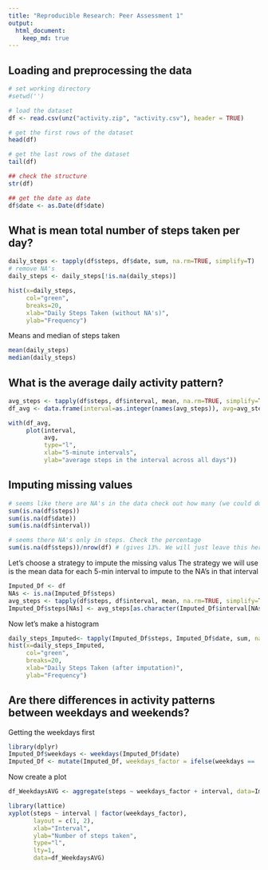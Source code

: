 ```yaml
---
title: "Reproducible Research: Peer Assessment 1"
output: 
  html_document:
    keep_md: true
---
```



## Loading and preprocessing the data
```r
# set working directory 
#setwd('')

# load the dataset
df <- read.csv(unz("activity.zip", "activity.csv"), header = TRUE)

# get the first rows of the dataset
head(df)

# get the last rows of the dataset
tail(df)

## check the structure
str(df)

## get the date as date
df$date <- as.Date(df$date)

```


## What is mean total number of steps taken per day?

```r
daily_steps <- tapply(df$steps, df$date, sum, na.rm=TRUE, simplify=T)
# remove NA's
daily_steps <- daily_steps[!is.na(daily_steps)]

hist(x=daily_steps,
     col="green",
     breaks=20,
     xlab="Daily Steps Taken (without NA's)",
     ylab="Frequency")
```

Means and median of steps taken
```r
mean(daily_steps)
median(daily_steps)
```


## What is the average daily activity pattern?
```r
avg_steps <- tapply(df$steps, df$interval, mean, na.rm=TRUE, simplify=T)
df_avg <- data.frame(interval=as.integer(names(avg_steps)), avg=avg_steps)

with(df_avg,
     plot(interval,
          avg,
          type="l",
          xlab="5-minute intervals",
          ylab="average steps in the interval across all days"))
```


## Imputing missing values
```r
# seems like there are NA's in the data check out how many (we could do the following with a simple sapply as well)
sum(is.na(df$steps))
sum(is.na(df$date))
sum(is.na(df$interval))

# seems there NA's only in steps. Check the percentage 
sum(is.na(df$steps))/nrow(df) # (gives 13%. We will just leave this here)

```
Let's choose a strategy to impute the missing valus
The strategy we will use is the mean data for each 5-min interval to impute to the NA's in that interval

```r
Imputed_Df <- df
NAs <- is.na(Imputed_Df$steps)
avg_steps <- tapply(df$steps, df$interval, mean, na.rm=TRUE, simplify=T)
Imputed_Df$steps[NAs] <- avg_steps[as.character(Imputed_Df$interval[NAs])]
```
Now let's make a histogram
```r
daily_steps_Imputed<- tapply(Imputed_Df$steps, Imputed_Df$date, sum, na.rm=TRUE, simplify=T)
hist(x=daily_steps_Imputed,
     col="green",
     breaks=20,
     xlab="Daily Steps Taken (after imputation)",
     ylab="Frequency")
```

## Are there differences in activity patterns between weekdays and weekends?
Getting the weekdays first 
```r
library(dplyr)
Imputed_Df$weekdays <- weekdays(Imputed_Df$date)
Imputed_Df <- mutate(Imputed_Df, weekdays_factor = ifelse(weekdays == 'Sonntag' | weekdays == 'Samstag', 'weekend', 'weekday' ))
```

Now create a plot

```r
df_WeekdaysAVG <- aggregate(steps ~ weekdays_factor + interval, data=Imputed_Df, na.rm = TRUE, FUN=mean)

library(lattice)
xyplot(steps ~ interval | factor(weekdays_factor),
       layout = c(1, 2),
       xlab="Interval",
       ylab="Number of steps taken",
       type="l",
       lty=1,
       data=df_WeekdaysAVG)
```